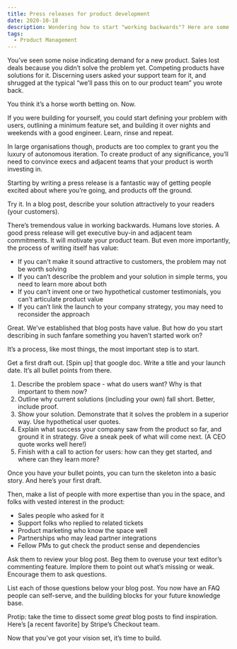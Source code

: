 ```yaml
---
title: Press releases for product development
date: 2020-10-18
description: Wondering how to start "working backwards"? Here are some pointers.
tags:
  - Product Management
---
```



You’ve seen some noise indicating demand for a new product. Sales lost deals because you didn’t solve the problem yet. Competing products have solutions for it. Discerning users asked your support team for it, and shrugged at the typical “we’ll pass this on to our product team” you wrote back. 

You think it’s a horse worth betting on. Now.

If you were building for yourself, you could start defining your problem with users, outlining a minimum feature set, and building it over nights and weekends with a good engineer. Learn, rinse and repeat. 

In large organisations though, products are too complex to grant you the luxury of autonomous iteration. To create product of any significance, you’ll need to convince execs and adjacent teams that your product is worth investing in. 

Starting by writing a press release is a fantastic way of getting people excited about where you’re going, and products off the ground. 

Try it. In a blog post, describe your solution attractively to your readers (your customers). 

There’s tremendous value in working backwards. Humans love stories. A good press release will get executive buy-in and adjacent team commitments. It will motivate your product team. But even more importantly, the process of writing itself has value:

* If you can't make it sound attractive to customers, the problem may not be worth solving
* If you can’t describe the problem and your solution in simple terms, you need to learn more about both
* If you can’t invent one or two hypothetical customer testimonials, you can’t articulate product value 
* If you can’t link the launch to your company strategy, you may need to reconsider the approach

Great. We’ve established that blog posts have value. But how do you start describing in such fanfare something you haven’t started work on?

It’s a process, like most things, the most important step is to start.

Get a first draft out. [Spin up] that google doc. Write a title and your launch date. It’s all bullet points from there. 

1. Describe the problem space - what do users want? Why is that important to them now? 
2. Outline why current solutions (including your own) fall short. Better, include proof. 
3. Show your solution. Demonstrate that it solves the problem in a superior way. Use hypothetical user quotes. 
4. Explain what success your company saw from the product so far, and ground it in strategy. Give a sneak peek of what will come next. (A CEO quote works well here!) 
5. Finish with a call to action for users: how can they get started, and where can they learn more? 

Once you have your bullet points, you can turn the skeleton into a basic story. And here’s your first draft. 

Then, make a list of people with more expertise than you in the space, and folks with vested interest in the product: 
* Sales people who asked for it
* Support folks who replied to related tickets 
* Product marketing who know the space well
* Partnerships who may lead partner integrations
* Fellow PMs to gut check the product sense and dependencies

Ask them to review your blog post. Beg them to overuse your text editor’s commenting feature. Implore them to point out what’s missing or weak. Encourage them to ask questions. 

List each of those questions below your blog post. You now have an FAQ people can self-serve, and the building blocks for your future knowledge base. 

Protip: take the time to dissect some _great_ blog posts to find inspiration. Here’s [a recent favorite] by Stripe’s Checkout team. 

Now that you’ve got your vision set, it’s time to build. 

